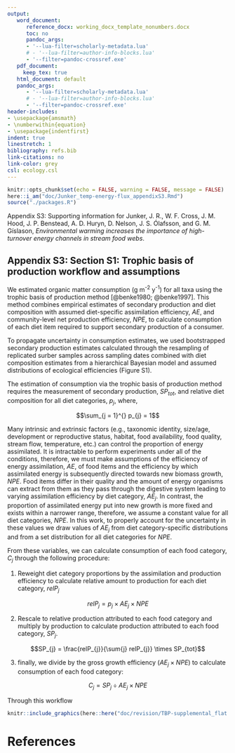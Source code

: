 ```yaml
---
output:
   word_document:
      reference_docx: working_docx_template_nonumbers.docx
      toc: no
      pandoc_args:
      - '--lua-filter=scholarly-metadata.lua'
      # - '--lua-filter=author-info-blocks.lua'
      - '--filter=pandoc-crossref.exe'
   pdf_document:
     keep_tex: true
   html_document: default
   pandoc_args:
      - '--lua-filter=scholarly-metadata.lua'
      # - '--lua-filter=author-info-blocks.lua'
      - '--filter=pandoc-crossref.exe'
header-includes:
- \usepackage{amsmath}
- \numberwithin{equation}
- \usepackage{indentfirst}
indent: true
linestretch: 1
bibliography: refs.bib
link-citations: no
link-color: grey
csl: ecology.csl
---
```


```r
knitr::opts_chunk$set(echo = FALSE, warning = FALSE, message = FALSE)
here::i_am("doc/Junker_temp-energy-flux_appendixS3.Rmd")
source("./packages.R")

```

Appendix S3: Supporting information for Junker, J. R., W. F. Cross, J. M. Hood, J. P. Benstead, A. D. Huryn, D. Nelson, J. S. Ólafsson, and G. M. Gíslason, *Environmental warming increases the importance of high-turnover energy channels in stream food webs*.

## Appendix S3: Section S1: Trophic basis of production workflow and assumptions 

We estimated organic matter consumption (g m^-2^ y^-1^) for all taxa using the trophic basis of production method [@benke1980; @benke1997]. This method combines empirical estimates of secondary production and diet composition with assumed diet-specific assimilation efficiency, *AE*, and community-level net production efficiency, *NPE*, to calculate consumption of each diet item required to support secondary production of a consumer.

To propagate uncertainty in consumption estimates, we used bootstrapped secondary production estimates calculated through the resampling of replicated surber samples across sampling dates combined with diet composition estimates from a hierarchical Bayesian model and assumed distributions of ecological efficiencies (Figure S1).

The estimation of consumption via the trophic basis of production method requires the measurement of secondary production, $SP_{tot}$, and relative diet composition for all diet categories, $p_j$, where,

$$\sum_{j = 1}^{} p_{j} = 1$$

Many intrinsic and extrinsic factors (e.g., taxonomic identity, size/age, development or reproductive status, habitat, food availability, food quality, stream flow, temperature, etc.) can control the proportion of energy assimilated. It is intractable to perform experiments under all of the conditions, therefore, we must make assumptions of the efficiency of energy assimilation, $AE$, of food items and the efficiency by which assimilated energy is subsequently directed towards new biomass growth, $NPE$. Food items differ in their quality and the amount of energy organisms can extract from them as they pass through the digestive system leading to varying assimilation efficiency by diet category, $AE_j$. In contrast, the proportion of assimilated energy put into new growth is more fixed and exists within a narrower range, therefore, we assume a constant value for all diet categories, $NPE$. In this work, to properly account for the uncertainty in these values we draw values of $AE_j$ from diet category-specific distributions and from a set distribution for all diet categories for $NPE$.

From these variables, we can calculate consumption of each food category, $C_j$ through the following procedure:

1) Reweight diet category proportions by the assimilation and production efficiency to calculate relative amount to production for each diet category, $relP_{j}$

$$relP_{j} = p_{j} \times AE_{j} \times NPE$$

2) Rescale to relative production attributed to each food category and multiply by production to calculate production attributed to each food category, $SP_{j}$.

$$SP_{j} = \frac{relP_{j}}{\sum{j} relP_{j}} \times SP_{tot}$$

3) finally, we divide by the gross growth efficiency ($AE_{j} \times NPE$) to calculate consumption of each food category:

$$C_{j} = SP_{j} \div AE_{j} \times NPE$$

Through this workflow

\newpage

```r
knitr::include_graphics(here::here("doc/revision/TBP-supplemental_flat.tif"), rel_path = FALSE)
```

# References
